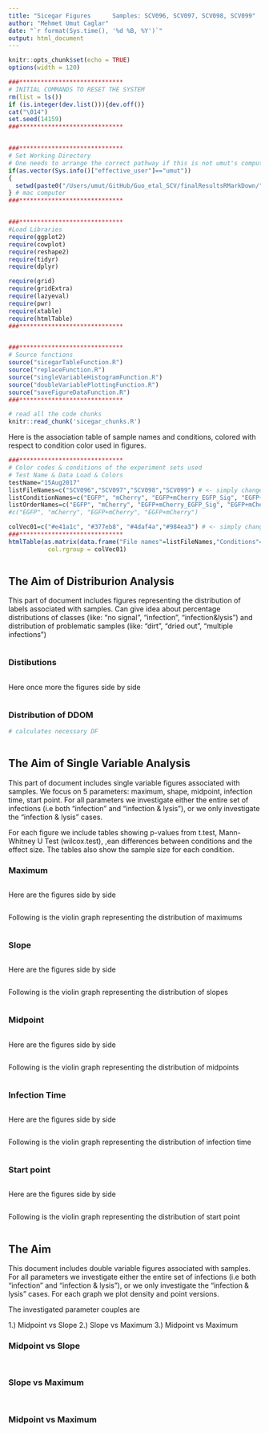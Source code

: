 ```yaml
---
title: "Sicegar Figures      Samples: SCV096, SCV097, SCV098, SCV099"
author: "Mehmet Umut Caglar"
date: "`r format(Sys.time(), '%d %B, %Y')`"
output: html_document
---
```




```r
knitr::opts_chunk$set(echo = TRUE)
options(width = 120)
```


```r
###*****************************
# INITIAL COMMANDS TO RESET THE SYSTEM
rm(list = ls())
if (is.integer(dev.list())){dev.off()}
cat("\014")
set.seed(14159)
###*****************************


###*****************************
# Set Working Directory
# One needs to arrange the correct pathway if this is not umut's computer ;)
if(as.vector(Sys.info()["effective_user"]=="umut"))
{
  setwd(paste0("/Users/umut/GitHub/Guo_etal_SCV/finalResultsRMarkDown/"))
} # mac computer
###*****************************


###*****************************
#Load Libraries
require(ggplot2)
require(cowplot)
require(reshape2)
require(tidyr)
require(dplyr)

require(grid)
require(gridExtra)
require(lazyeval)
require(pwr)
require(xtable)
require(htmlTable)
###*****************************


###*****************************
# Source functions
source("sicegarTableFunction.R")
source("replaceFunction.R")
source("singleVariableHistogramFunction.R")
source("doubleVariablePlottingFunction.R")
source("saveFigureDataFunction.R")
###*****************************
```



```r
# read all the code chunks
knitr::read_chunk('sicegar_chunks.R')
```


Here is the association table of sample names and conditions, colored with respect to condition color used in figures.

```r
###*****************************
# Color codes & conditions of the experiment sets used
# Test Name & Data Load & Colors
testName="15Aug2017"
listFileNames=c("SCV096","SCV097","SCV098","SCV099") # <- simply change this to pick up correct data
listConditionNames=c("EGFP", "mCherry", "EGFP+mCherry_EGFP_Sig", "EGFP+mCherry_mCherry_Sig") # <-  They are associated labels for datasets
listOrderNames=c("EGFP", "mCherry", "EGFP+mCherry_EGFP_Sig", "EGFP+mCherry_mCherry_Sig") # <- They are the order of labels 
#c("EGFP", "mCherry", "EGFP+mCherry", "EGFP+mCherry")

colVec01=c("#e41a1c", "#377eb8", "#4daf4a","#984ea3") # <- simply change this to change figure colors
###*****************************
htmlTable(as.matrix(data.frame("File names"=listFileNames,"Conditions"=listConditionNames)),
           col.rgroup = colVec01)
```


```r
```





## The Aim of Distriburion Analysis

This part of document includes figures representing the distribution of labels associated with samples. Can give idea about percentage distributions of classes (like: "no signal", "infection", "infection&lysis") and distribution of problematic samples (like: "dirt", "dried out", "multiple infections")


```r
```


### Distibutions

```r
```




Here once more the figures side by side

```r
```


### Distribution of DDOM

```r
# calculates necessary DF
```

```r
```



## The Aim of Single Variable Analysis

This part of document includes single variable figures associated with samples. We focus on 5 parameters: maximum, shape, midpoint, infection time, start point. For all parameters we investigate either the entire set of infections (i.e both "infection" and "infection & lysis"), or we only investigate the "infection & lysis" cases. 

For each figure we include tables showing p-values from t.test, Mann-Whitney U Test (wilcox.test), ,ean differences between conditions and the effect size. The tables also show the sample size for each condition.



### Maximum

```r
```




Here are the figures side by side

```r
```



Following is the violin graph representing the distribution of maximums

```r
```






### Slope

```r
```




Here are the figures side by side

```r
```


Following is the violin graph representing the distribution of slopes

```r
```










### Midpoint

```r
```


Here are the figures side by side

```r
```




Following is the violin graph representing the distribution of midpoints

```r
```







### Infection Time

```r
```


Here are the figures side by side

```r
```

Following is the violin graph representing the distribution of infection time

```r
```





### Start point

```r
```



Here are the figures side by side

```r
```

Following is the violin graph representing the distribution of start point

```r
```


## The Aim

This document includes double variable figures associated with samples. For all parameters we investigate either the entire set of infections (i.e both "infection" and "infection & lysis"), or we only investigate the "infection & lysis" cases. For each graph we plot density and point versions. 

The investigated parameter couples are

1.) Midpoint vs Slope
2.) Slope vs Maximum
3.) Midpoint vs Maximum


### Midpoint vs Slope

```r
```



```r
```



### Slope vs Maximum

```r
```



```r
```










### Midpoint vs Maximum

```r
```


```r
```

